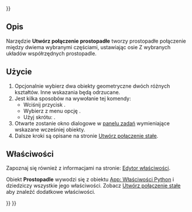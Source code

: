 <languages/>
{{UnfinishedDocu{{#translation:}}}}

{{Docnav/pl
|[[Assembly_CreateJointParallel/pl|Utwórz połączenie równoległe]]
|[[Assembly_CreateJointAngle/pl|Utwórz połączenie kątowe]]
|[[Assembly_Workbench/pl|środowisko pracy Złożenie]]
|IconL=Assembly_CreateJointParallel.svg
|IconR=Assembly_CreateJointAngle.svg
|IconC=Workbench_Assembly.svg
}}

{{GuiCommand/pl
|Name=Assembly CreateJointPerpendicular
|Name/pl=Złożenie: Utwórz połączenie prostopadłe
|MenuLocation=Złożenie → Utwórz połączenie prostopadłe
|Workbenches=[[Assembly_Workbench/pl|Złożenie]]
|Shortcut={{KEY|M}}
|Version=1.0
|SeeAlso=
}}

<span id="Description"></span>
==Opis==

Narzędzie '''Utwórz połączenie prostopadłe''' tworzy prostopadłe połączenie między dwiema wybranymi częściami, ustawiając osie Z wybranych układów współrzędnych prostopadle.

<span id="Usage"></span>
==Użycie==

# Opcjonalnie wybierz dwa obiekty geometryczne dwóch różnych kształtów. Inne wskazania będą odrzucane.
# Jest kilka sposobów na wywołanie tej komendy:
#* Wciśnij przycisk {{Button|[[Image:Assembly_CreateJointPerpendicular.svg|16px]] '''Utwórz połączenie prostopadłe'''}}.
#* Wybierz z menu opcję {{MenuCommand|Złożenie → [[Image:Assembly_CreateJointPerpendicular.svg|16px]] Utwórz połączenie prostopadłe}}.
#* Użyj skrótu: {{KEY|M}}.
# Otwarte zostanie okno dialogowe w [[Task_panel/pl|panelu zadań]] wymieniające wskazane wcześniej obiekty.
# Dalsze kroki są opisane na stronie [[Assembly_CreateJointFixed/pl#Użycie|Utwórz połączenie stałe]].

<span id="Properties"></span>
==Właściwości==

Zapoznaj się również z informacjami na stronie: [[Property_editor/pl|Edytor właściwości]].

Obiekt '''Prostopadle''' wywodzi się z obiektu [[App_FeaturePython/pl|App: Właściwości Python]] i dziedziczy wszystkie jego właściwości. Zobacz [[Assembly_CreateJointFixed/pl#Właściwości|Utwórz połączenie stałe]] aby znaleźć dodatkowe właściwości.


{{Docnav/pl
|[[Assembly_CreateJointParallel/pl|Utwórz połączenie równoległe]]
|[[Assembly_CreateJointAngle/pl|Utwórz połączenie kątowe]]
|[[Assembly_Workbench/pl|środowisko pracy Złożenie]]
|IconL=Assembly_CreateJointParallel.svg
|IconR=Assembly_CreateJointAngle.svg
|IconC=Workbench_Assembly.svg
}}

{{Assembly_Tools_navi{{#translation:}}}}
{{Userdocnavi{{#translation:}}}}